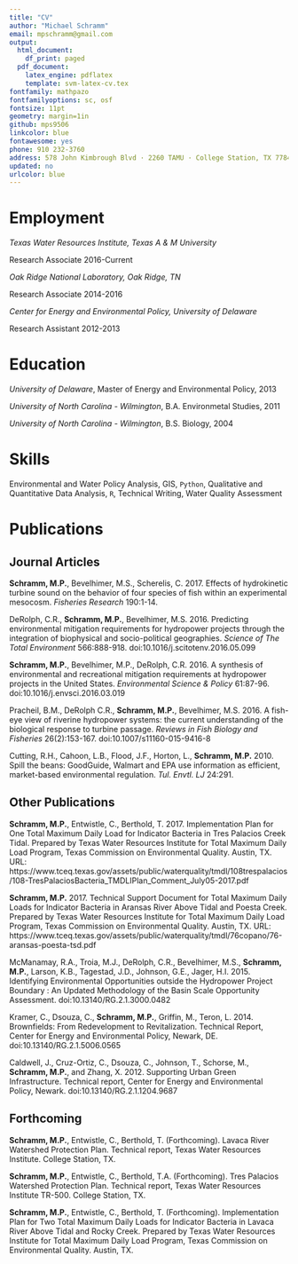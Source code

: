 ```yaml
---
title: "CV"
author: "Michael Schramm"
email: mpschramm@gmail.com
output:
  html_document:
    df_print: paged
  pdf_document:
    latex_engine: pdflatex
    template: svm-latex-cv.tex
fontfamily: mathpazo
fontfamilyoptions: sc, osf
fontsize: 11pt
geometry: margin=1in
github: mps9506
linkcolor: blue
fontawesome: yes
phone: 910 232-3760
address: 578 John Kimbrough Blvd · 2260 TAMU · College Station, TX 77843
updated: no
urlcolor: blue
---
```



# Employment

*Texas Water Resources Institute, Texas A & M University*

Research Associate \hfill 2016-Current

*Oak Ridge National Laboratory, Oak Ridge, TN*

Research Associate \hfill 2014-2016

*Center for Energy and Environmental Policy, University of Delaware*

Research Assistant \hfill 2012-2013

# Education

*University of Delaware*, Master of Energy and Environmental Policy, 2013

*University of North Carolina - Wilmington*, B.A. Environmetal Studies, 2011

*University of North Carolina - Wilmington*, B.S. Biology, 2004

# Skills

Environmental and Water Policy Analysis, GIS, `Python`, Qualitative and Quantitative Data Analysis, `R`, Technical Writing, Water Quality Assessment

# Publications

## Journal Articles

**Schramm, M.P.**, Bevelhimer, M.S., Scherelis, C. 2017. Effects of hydrokinetic turbine sound on the behavior of four species of fish within an experimental mesocosm. *Fisheries Research* 190:1-14.

DeRolph, C.R., **Schramm, M.P.**, Bevelhimer, M.S. 2016. Predicting environmental mitigation requirements for hydropower projects through the integration of biophysical and socio-political geographies. *Science of The Total Environment* 566:888-918. doi:10.1016/j.scitotenv.2016.05.099

**Schramm, M.P.**, Bevelhimer, M.P., DeRolph, C.R. 2016. A synthesis of environmental and recreational mitigation requirements at hydropower projects in the United States. *Environmental Science & Policy* 61:87-96. doi:10.1016/j.envsci.2016.03.019

Pracheil, B.M., DeRolph C.R., **Schramm, M.P.**, Bevelhimer, M.S. 2016. A fish-eye view of riverine hydropower systems: the current understanding of the biological response to turbine passage. *Reviews in Fish Biology and Fisheries* 26(2):153-167. doi:10.1007/s11160-015-9416-8

Cutting, R.H., Cahoon, L.B., Flood, J.F., Horton, L., **Schramm, M.P.** 2010. Spill the beans: GoodGuide, Walmart and EPA use information as efficient, market-based environmental regulation. *Tul. Envtl. LJ* 24:291.

## Other Publications

**Schramm, M.P.**, Entwistle, C., Berthold, T. 2017. Implementation Plan for One Total Maximum Daily Load for Indicator Bacteria in Tres Palacios Creek Tidal. Prepared by Texas Water Resources Institute for Total Maximum Daily Load Program, Texas Commission on Environmental Quality. Austin, TX. URL: https://www.tceq.texas.gov/assets/public/waterquality/tmdl/108trespalacios/108-TresPalaciosBacteria_TMDLIPlan_Comment_July05-2017.pdf

**Schramm, M.P.** 2017. Technical Support Document for Total Maximum Daily Loads for Indicator Bacteria in Aransas River Above Tidal and Poesta Creek. Prepared by Texas Water Resources Institute for Total Maximum Daily Load Program, Texas Commission on Environmental Quality. Austin, TX. URL: https://www.tceq.texas.gov/assets/public/waterquality/tmdl/76copano/76-aransas-poesta-tsd.pdf

McManamay, R.A., Troia, M.J., DeRolph, C.R., Bevelhimer, M.S., **Schramm, M.P.**, Larson, K.B., Tagestad, J.D., Johnson, G.E., Jager, H.I. 2015. Identifying Environmental Opportunities outside the Hydropower Project Boundary : An Updated Methodology of the Basin Scale Opportunity Assessment. doi:10.13140/RG.2.1.3000.0482

Kramer, C., Dsouza, C., **Schramm, M.P.**, Griffin, M., Teron, L. 2014. Brownfields: From Redevelopment to Revitalization. Technical Report, Center for Energy and Environmental Policy, Newark, DE. doi:10.13140/RG.2.1.5006.0565

Caldwell, J., Cruz-Ortiz, C., Dsouza, C., Johnson, T., Schorse, M., **Schramm, M.P.**, and Zhang, X. 2012. Supporting Urban Green Infrastructure. Technical report, Center for Energy and Environmental Policy, Newark. doi:10.13140/RG.2.1.1204.9687

## Forthcoming

**Schramm, M.P.**, Entwistle, C., Berthold, T. (Forthcoming). Lavaca River Watershed Protection Plan. Technical report, Texas Water Resources Institute. College Station, TX.

**Schramm, M.P.**, Entwistle, C., Berthold, T.A. (Forthcoming). Tres Palacios Watershed Protection Plan. Technical report, Texas Water Resources Institute TR-500. College Station, TX.

**Schramm, M.P.**, Entwistle, C., Berthold, T. (Forthcoming). Implementation Plan for Two Total Maximum Daily Loads for Indicator Bacteria in Lavaca River Above Tidal and Rocky Creek. Prepared by Texas Water Resources Institute for Total Maximum Daily Load Program, Texas Commission on Environmental Quality. Austin, TX.

